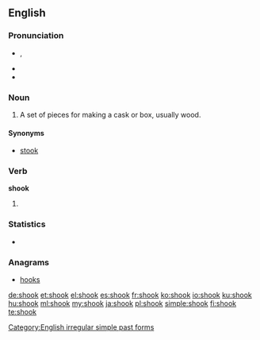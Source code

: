 ==English==

===Pronunciation===
* {{IPA|/ʃʊk/}}, {{X-SAMPA|/SUk/}}
* {{audio|en-us-shook.ogg|Audio (US)}}
* {{rhymes|ʊk}}

===Noun===
{{en-noun}}
# A set of pieces for making a cask or box, usually wood.

====Synonyms====
* [[stook]]

===Verb===
'''shook'''

# {{simple past of|shake}}

===Statistics===
* {{rank|loss|spot|wonderful|943|shook|fit|distribute|ordinary}}

===Anagrams===
* [[hooks#English|hooks]]

[[Category:English irregular simple past forms]]

[[de:shook]]
[[et:shook]]
[[el:shook]]
[[es:shook]]
[[fr:shook]]
[[ko:shook]]
[[io:shook]]
[[ku:shook]]
[[hu:shook]]
[[ml:shook]]
[[my:shook]]
[[ja:shook]]
[[pl:shook]]
[[simple:shook]]
[[fi:shook]]
[[te:shook]]